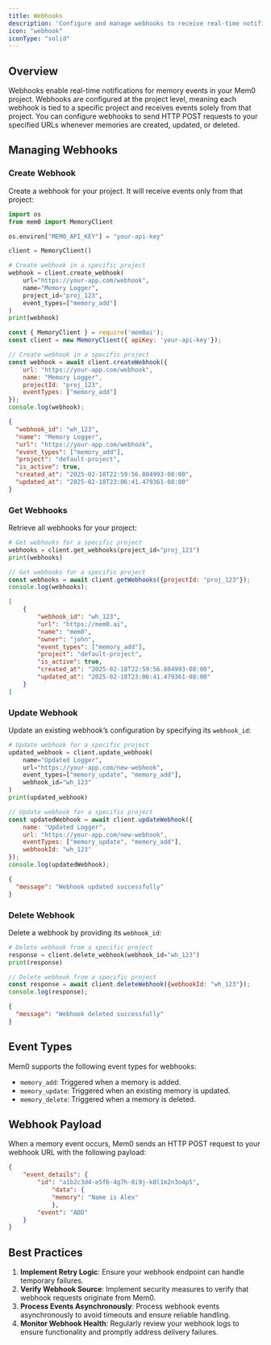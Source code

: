 ```yaml
---
title: Webhooks
description: 'Configure and manage webhooks to receive real-time notifications about memory events'
icon: "webhook"
iconType: "solid"
---
```


## Overview

Webhooks enable real-time notifications for memory events in your Mem0 project. Webhooks are configured at the project level, meaning each webhook is tied to a specific project and receives events solely from that project. You can configure webhooks to send HTTP POST requests to your specified URLs whenever memories are created, updated, or deleted.

## Managing Webhooks

### Create Webhook

Create a webhook for your project. It will receive events only from that project:
<CodeGroup>

```python Python
import os
from mem0 import MemoryClient

os.environ["MEM0_API_KEY"] = "your-api-key"

client = MemoryClient()

# Create webhook in a specific project
webhook = client.create_webhook(
    url="https://your-app.com/webhook",
    name="Memory Logger",
    project_id="proj_123",
    event_types=["memory_add"]
)
print(webhook)
```

```javascript JavaScript
const { MemoryClient } = require('mem0ai');
const client = new MemoryClient({ apiKey: 'your-api-key'});

// Create webhook in a specific project
const webhook = await client.createWebhook({
    url: "https://your-app.com/webhook",
    name: "Memory Logger",
    projectId: "proj_123",
    eventTypes: ["memory_add"]
});
console.log(webhook);
```

```json Output
{
  "webhook_id": "wh_123",
  "name": "Memory Logger",
  "url": "https://your-app.com/webhook",
  "event_types": ["memory_add"],
  "project": "default-project",
  "is_active": true,
  "created_at": "2025-02-18T22:59:56.804993-08:00",
  "updated_at": "2025-02-18T23:06:41.479361-08:00"
}
```

</CodeGroup>

### Get Webhooks

Retrieve all webhooks for your project:

<CodeGroup>

```python Python
# Get webhooks for a specific project
webhooks = client.get_webhooks(project_id="proj_123")
print(webhooks)
```

```javascript JavaScript
// Get webhooks for a specific project
const webhooks = await client.getWebhooks({projectId: "proj_123"});
console.log(webhooks);
```

```json Output
[
    {
        "webhook_id": "wh_123",
        "url": "https://mem0.ai",
        "name": "mem0",
        "owner": "john",
        "event_types": ["memory_add"],
        "project": "default-project",
        "is_active": true,
        "created_at": "2025-02-18T22:59:56.804993-08:00",
        "updated_at": "2025-02-18T23:06:41.479361-08:00"
    }
]

```

</CodeGroup>

### Update Webhook

Update an existing webhook’s configuration by specifying its `webhook_id`:

<CodeGroup>

```python Python
# Update webhook for a specific project
updated_webhook = client.update_webhook(
    name="Updated Logger",
    url="https://your-app.com/new-webhook",
    event_types=["memory_update", "memory_add"],
    webhook_id="wh_123"
)
print(updated_webhook)
```

```javascript JavaScript
// Update webhook for a specific project
const updatedWebhook = await client.updateWebhook({
    name: "Updated Logger",
    url: "https://your-app.com/new-webhook",
    eventTypes: ["memory_update", "memory_add"],
    webhookId: "wh_123"
});
console.log(updatedWebhook);
```

```json Output
{
  "message": "Webhook updated successfully"
}
```

</CodeGroup>

### Delete Webhook

Delete a webhook by providing its `webhook_id`:

<CodeGroup>

```python Python
# Delete webhook from a specific project
response = client.delete_webhook(webhook_id="wh_123")
print(response)
```

```javascript JavaScript
// Delete webhook from a specific project
const response = await client.deleteWebhook({webhookId: "wh_123"});
console.log(response);
```

```json Output
{
  "message": "Webhook deleted successfully"
}
```

</CodeGroup>

## Event Types

Mem0 supports the following event types for webhooks:

- `memory_add`: Triggered when a memory is added.
- `memory_update`: Triggered when an existing memory is updated.
- `memory_delete`: Triggered when a memory is deleted.

## Webhook Payload

When a memory event occurs, Mem0 sends an HTTP POST request to your webhook URL with the following payload:

```json
{
    "event_details": {
        "id": "a1b2c3d4-e5f6-4g7h-8i9j-k0l1m2n3o4p5",
            "data": {
            "memory": "Name is Alex"
            },
        "event": "ADD"
    }
}
```

## Best Practices

1. **Implement Retry Logic**: Ensure your webhook endpoint can handle temporary failures.
2. **Verify Webhook Source**: Implement security measures to verify that webhook requests originate from Mem0.
3. **Process Events Asynchronously**: Process webhook events asynchronously to avoid timeouts and ensure reliable handling.
4. **Monitor Webhook Health**: Regularly review your webhook logs to ensure functionality and promptly address delivery failures.
